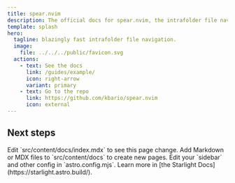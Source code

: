 ```yaml
---
title: spear.nvim
description: The official docs for spear.nvim, the intrafolder file navigation plugin for neovim.
template: splash
hero:
  tagline: blazingly fast intrafolder file navigation.
  image:
    file: ../../../public/favicon.svg
  actions:
    - text: See the docs
      link: /guides/example/
      icon: right-arrow
      variant: primary
    - text: Go to the repo
      link: https://github.com/kbario/spear.nvim
      icon: external
---
```



## Next steps

<CardGrid stagger>
	<Card title="Update content" icon="pencil">
		Edit `src/content/docs/index.mdx` to see this page change.
	</Card>
	<Card title="Add new content" icon="add-document">
		Add Markdown or MDX files to `src/content/docs` to create new pages.
	</Card>
	<Card title="Configure your site" icon="setting">
		Edit your `sidebar` and other config in `astro.config.mjs`.
	</Card>
	<Card title="Read the docs" icon="open-book">
		Learn more in [the Starlight Docs](https://starlight.astro.build/).
	</Card>
</CardGrid>
